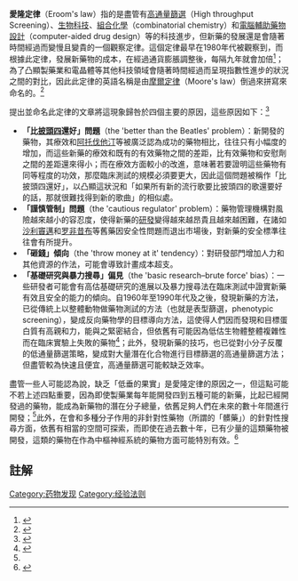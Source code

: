 '''愛隆定律'''（Eroom's law）指的是盡管有[[高通量篩選|高通量篩選]]（High throughput Screening）、[[生物科技|生物科技]]、[[組合化學|組合化學]]（combinatorial chemistry）和[[電腦輔助藥物設計|電腦輔助藥物設計]]（computer-aided drug design）等的科技進步，但新藥的發展還是會隨著時間經過而變慢且變貴的一個觀察定律。這個定律最早在1980年代被觀察到，而根據此定律，發展新藥物的成本，在經過通貨膨脹調整後，每隔九年就會加倍<ref name="MyUser_Pipeline.corante.com_October_3_2015c">{{cite web | vauthors = Lowe D | url = http://blogs.sciencemag.org/pipeline/archives/2012/03/08/erooms_law | title = Eroom's Law | format =  | work = In the Pipeline | date = 8 March 2012 | accessdate = 16 October 2015 | archive-date = 2016-03-02 | archive-url = https://web.archive.org/web/20160302061132/http://blogs.sciencemag.org/pipeline/archives/2012/03/08/erooms_law | dead-url = no }}</ref>；為了凸顯製藥業和電晶體等其他科技領域會隨著時間經過而呈現指數性進步的狀況之間的對比，因此此定律的英語名稱是由[[摩爾定律|摩爾定律]]（Moore's law）倒過來拼寫來命名的。<ref>{{Cite journal|last=Hall|first=Jeremy|last2=Matos|first2=Stelvia|last3=Gold|first3=Stefan|last4=Severino|first4=Liv S.|date=2018-01-20|title=The paradox of sustainable innovation: The 'Eroom' effect (Moore's law backwards)|journal=Journal of Cleaner Production|volume=172|pages=3487–3497|doi=10.1016/j.jclepro.2017.07.162|issn=0959-6526}}</ref>

提出並命名此定律的文章將這現象歸咎於四個主要的原因，這些原因如下：<ref name="MyUser_Nature.com_October_16_2015c">{{cite journal | vauthors = Scannell JW, Blanckley A, Boldon H, Warrington B | title = Diagnosing the decline in pharmaceutical R&D efficiency | journal = Nature Reviews. Drug Discovery | volume = 11 | issue = 3 | pages = 191–200 | year = 2012 | pmid = 22378269 | doi = 10.1038/nrd3681 }}</ref>

* '''「比[[披頭四|披頭四]]還好」問題'''（the 'better than the Beatles' problem）：新開發的藥物，其療效和[[阿托伐他汀|阿托伐他汀]]等被廣泛認為成功的藥物相比，往往只有小幅度的增加，而這些新藥的療效和既有的有效藥物之間的差距，比有效藥物和安慰劑之間的差距還來得小；而在療效方面較小的改進，意味著若要證明這些藥物有同等程度的功效，那麼臨床測試的規模必須要更大，因此這個問題被稱作「比披頭四還好」，以凸顯這狀況和「如果所有新的流行歌要比披頭四的歌還要好的話，那就很難找得到新的歌曲」的相似處。
* '''「謹慎管制」問題'''（the 'cautious regulator' problem）：藥物管理機構對風險越來越小的容忍度，使得新藥的[[研發|研發]]變得越來越昂貴且越來越困難，在諸如[[沙利竇邁|沙利竇邁]]和[[罗非昔布|罗非昔布]]等舊藥因安全性問題而退出市場後，對新藥的安全標準往往會有所提升。
* '''「砸錢」傾向'''（the 'throw money at it' tendency）：對研發部門增加人力和其他資源的作法，可能會導致計畫成本超支。
* '''「基礎研究與暴力搜尋」偏見'''（the 'basic research–brute force' bias）：一些研發者可能會有高估基礎研究的進展以及暴力搜尋法在臨床測試中證實新藥有效且安全的能力的傾向。自1960年至1990年代及之後，發現新藥的方法，已從傳統上以整體動物做藥物測試的方法（也就是表型篩選，phenotypic screening），變成反向藥物學的目標導向方法，這使得人們因而發現和目標蛋白質有高親和力，能與之緊密結合，但依舊有可能因為低估生物體整體複雜性而在臨床實驗上失敗的藥物<ref name="MyUser_Wavefunction.fieldofscience.com_October_16_2015c">{{cite web | vauthors = Jogalekar A | url = http://wavefunction.fieldofscience.com/2012/03/unstoppable-moore-hits-immovable-eroom.html | work = The Curious Wavefunction | title = The unstoppable Moore hits the immovable Eroom | accessdate = 16 October 2015 | date = 8 March 2012 | archive-date = 2019-09-13 | archive-url = https://web.archive.org/web/20190913211819/http://wavefunction.fieldofscience.com/2012/03/unstoppable-moore-hits-immovable-eroom.html | dead-url = no }}</ref>；此外，發現新藥的技巧，也已從對小分子反覆的低通量篩選策略，變成對大量潛在化合物進行目標篩選的高通量篩選方法；但盡管較為快速且便宜，高通量篩選可能較缺乏效率。

盡管一些人可能認為說，缺乏「低垂的果實」是愛隆定律的原因之一，但這點可能不若上述四點重要，因為即使製藥業每年能開發四到五種可能的新藥，比起已經開發過的藥物，能成為新藥物的潛在分子總量，依舊足夠人們在未來的數十年間進行開發；<ref name="MyUser_Nature.com_October_16_2015c"/>此外，在會和多種分子作用的非針對性藥物（所謂的「髒藥」）的針對性搜尋方面，依舊有相當的空間可探索，而即使在過去數十年，已有少量的這類藥物被開發，這類的藥物在作為中樞神經系統的藥物方面可能特別有效。<ref name="nature2">{{cite journal | vauthors = Roth BL, Sheffler DJ, Kroeze WK | title = Magic shotguns versus magic bullets: selectively non-selective drugs for mood disorders and schizophrenia | journal = Nature Reviews. Drug Discovery | volume = 3 | issue = 4 | pages = 353–9 | year = 2004 | pmid = 15060530 | doi = 10.1038/nrd1346 | url = https://cdr.lib.unc.edu/record/uuid:0ec12696-d664-430d-bb17-d9c0742382c7 | access-date = 2020-08-27 | archive-date = 2019-04-10 | archive-url = https://web.archive.org/web/20190410124134/https://cdr.lib.unc.edu/record/uuid:0ec12696-d664-430d-bb17-d9c0742382c7 | dead-url = no }}</ref>

==註解==
{{Reflist}}

[[Category:药物发现|Category:药物发现]]
[[Category:经验法则|Category:经验法则]]
